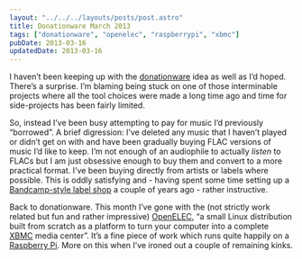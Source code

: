 ```yaml
---
layout: "../../../layouts/posts/post.astro"
title: Donationware March 2013
tags: ["donationware", "openelec", "raspberrypi", "xbmc"]
pubDate: 2013-03-16
updatedDate: 2013-03-16
---
```


I haven’t been keeping up with the [donationware](/notes/donationware-march-2013) idea as well as I’d hoped. There’s a surprise. I’m blaming being stuck on one of those interminable projects where all the tool choices were made a long time ago and time for side-projects has been fairly limited.

So, instead I’ve been busy attempting to pay for music I’d previously “borrowed”. A brief digression: I’ve deleted any music that I haven’t played or didn’t get on with and have been gradually buying FLAC versions of music I’d like to keep. I’m not enough of an audiophile to actually _listen_ to FLACs but I am just obsessive enough to buy them and convert to a more practical format. I’ve been buying directly from artists or labels where possible. This is oddly satisfying and - having spent some time setting up a [Bandcamp-style label shop](http://shop.unchartedaudio.com/) a couple of years ago - rather instructive.

Back to donationware. This month I’ve gone with the (not strictly work related but fun and rather impressive) [OpenELEC](http://www.openelec.tv/), “a small Linux distribution built from scratch as a platform to turn your computer into a complete [XBMC](http://xbmc.org/) media center”. It’s a fine piece of work which runs quite happily on a [Raspberry Pi](http://www.raspberrypi.org/). More on this when I’ve ironed out a couple of remaining kinks.
